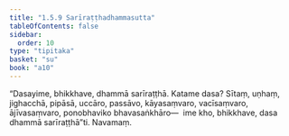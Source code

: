 ```yaml
---
title: "1.5.9 Sarīraṭṭhadhammasutta"
tableOfContents: false
sidebar:
  order: 10
type: "tipitaka"
basket: "su"
book: "a10"
---
```



<DynamicBreadcrumb />

<Division number="49" book="a10" bookNo="17" page="325">

<Paragraph number="349" book="a10">
“Dasayime, bhikkhave, dhammā sarīraṭṭhā. Katame dasa? Sītaṃ, uṇhaṃ, jighacchā, pipāsā, uccāro, passāvo, kāyasaṃvaro, vacīsaṃvaro, ājīvasaṃvaro, ponobhaviko bhavasaṅkhāro—  ime kho, bhikkhave, dasa dhammā sarīraṭṭhā”ti.

</Paragraph>
</Division>

<Paragraph number="350" type="center" book="a10">
Navamaṃ.
</Paragraph>